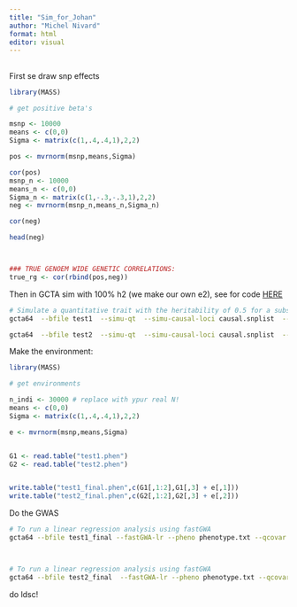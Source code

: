 ```yaml
---
title: "Sim_for_Johan"
author: "Michel Nivard"
format: html
editor: visual
---
```


## 

First se draw snp effects

```r
library(MASS)

# get positive beta's

msnp <- 10000
means <- c(0,0)
Sigma <- matrix(c(1,.4,.4,1),2,2)

pos <- mvrnorm(msnp,means,Sigma)

cor(pos)
msnp_n <- 10000
means_n <- c(0,0)
Sigma_n <- matrix(c(1,-.3,-.3,1),2,2)
neg <- mvrnorm(msnp_n,means_n,Sigma_n)

cor(neg)

head(neg)



### TRUE GENOEM WIDE GENETIC CORRELATIONS:
true_rg <- cor(rbind(pos,neg))

```

Then in GCTA sim with 100% h2 (we make our own e2), see for code [HERE](https://yanglab.westlake.edu.cn/software/gcta/#GWASSimulation47)

```bash
# Simulate a quantitative trait with the heritability of 0.5 for a subset of individuals for 1 times
gcta64  --bfile test1  --simu-qt  --simu-causal-loci causal.snplist  --simu-hsq 1 --simu-rep 1  --keep test.indi.list --out test1

gcta64  --bfile test2  --simu-qt  --simu-causal-loci causal.snplist  --simu-hsq 1 --simu-rep 1  --keep test.indi.list --out test2

```

Make the environment:

```r

library(MASS)

# get environments

n_indi <- 30000 # replace with ypur real N!
means <- c(0,0)
Sigma <- matrix(c(1,.4,.4,1),2,2)

e <- mvrnorm(msnp,means,Sigma)


G1 <- read.table("test1.phen")
G2 <- read.table("test2.phen")


write.table("test1_final.phen",c(G1[,1:2],G1[,3] + e[,1]))
write.table("test2_final.phen",c(G2[,1:2],G2[,3] + e[,2]))


```

Do the GWAS

```bash

# To run a linear regression analysis using fastGWA
gcta64 --bfile test1_final --fastGWA-lr --pheno phenotype.txt --qcovar pc.txt --covar fixed.txt --thread-num 10 --out geno_assoc



# To run a linear regression analysis using fastGWA
gcta64 --bfile test2_final  --fastGWA-lr --pheno phenotype.txt --qcovar pc.txt --covar fixed.txt --thread-num 10 --out geno_assoc
```

do ldsc!
